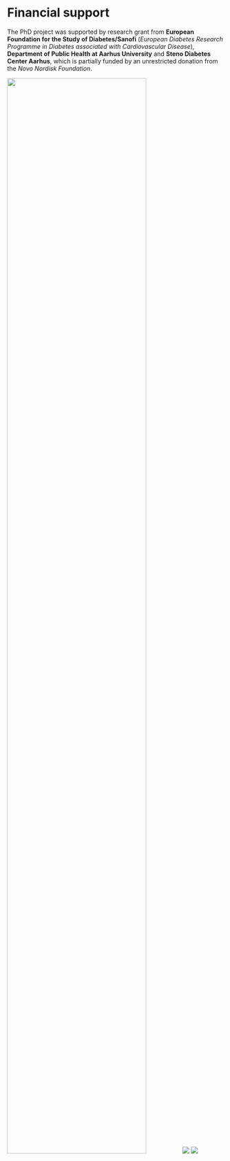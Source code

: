 # Financial support {.unnumbered}

The PhD project was supported by research grant from **European Foundation for the Study of Diabetes/Sanofi** (*European Diabetes Research Programme in Diabetes associated with Cardiovascular Disease*), **Department of Public Health at Aarhus University** and **Steno Diabetes Center Aarhus**, which is partially funded by an unrestricted donation from the *Novo Nordisk Foundation*.

::: {layout-ncol=3}
![](images/efsd-logo.png){width="80%"}
![](images/au_health.png)
![](images/sdca.png)
:::
